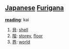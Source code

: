 == [[Japanese]] [[Furigana]] ==                                          

'''[[reading]]''': kai
# [[貝]]: [[shell]]
# [[階]]: [[storey]], [[floor]]
# [[界]]: [[world]]